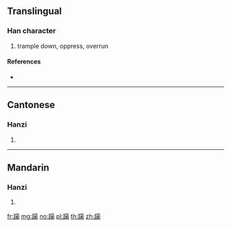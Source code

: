 {{character info/new}}
{{also|躪}}
==Translingual==

===Han character===
{{Han char|rn=157|rad=足|as=14|sn=21|four=|canj=RMTLG}}

# trample down, oppress, overrun

====References====
* {{Han ref|kx=1235.461|hdz=63745.080|uh=8E8F|ud=36495}}

----

==Cantonese==

===Hanzi===
{{yue-hanzi|jyut=|y=leun6|tra=躪}}

# {{defn|lang=yue|sort=足14}}

----

==Mandarin==

===Hanzi===
{{cmn-hanzi|tra=躪|pin=[[lìn]] ([[lin4]])|wg=lin<sup>4</sup>}}

# {{defn|lang=cmn|sort=足14}}

[[fr:躏]]
[[mg:躏]]
[[no:躏]]
[[pl:躏]]
[[th:躏]]
[[zh:躏]]
